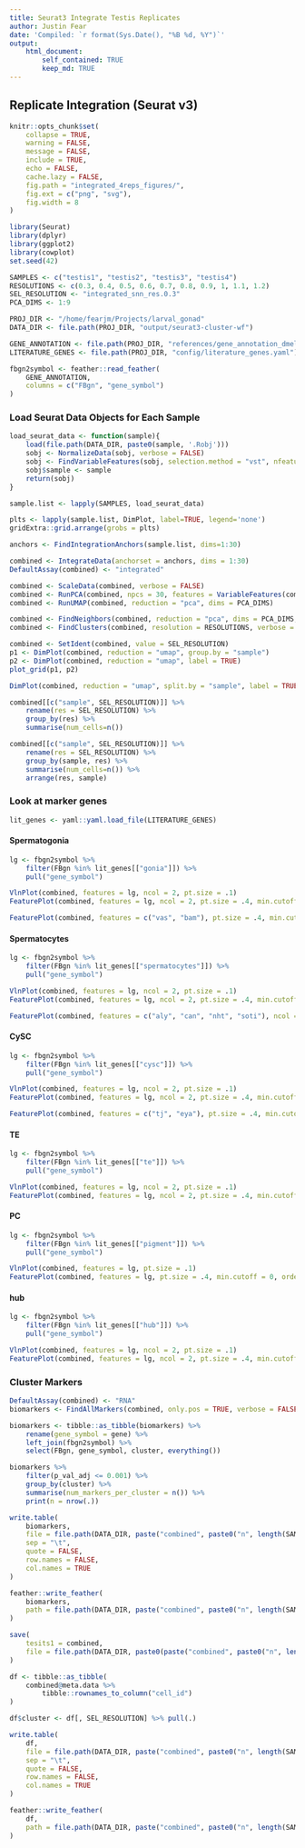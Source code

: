 ```yaml
---
title: Seurat3 Integrate Testis Replicates
author: Justin Fear
date: 'Compiled: `r format(Sys.Date(), "%B %d, %Y")`'
output: 
    html_document:
        self_contained: TRUE
        keep_md: TRUE
---
```


## Replicate Integration (Seurat v3)

```r
knitr::opts_chunk$set(
    collapse = TRUE,
    warning = FALSE,
    message = FALSE,
    include = TRUE,
    echo = FALSE,
    cache.lazy = FALSE,
    fig.path = "integrated_4reps_figures/",
    fig.ext = c("png", "svg"),
    fig.width = 8
)
```

```r
library(Seurat)
library(dplyr)
library(ggplot2)
library(cowplot)
set.seed(42)
```

```r
SAMPLES <- c("testis1", "testis2", "testis3", "testis4")
RESOLUTIONS <- c(0.3, 0.4, 0.5, 0.6, 0.7, 0.8, 0.9, 1, 1.1, 1.2)
SEL_RESOLUTION <- "integrated_snn_res.0.3"
PCA_DIMS <- 1:9

PROJ_DIR <- "/home/fearjm/Projects/larval_gonad"
DATA_DIR <- file.path(PROJ_DIR, "output/seurat3-cluster-wf")

GENE_ANNOTATION <- file.path(PROJ_DIR, "references/gene_annotation_dmel_r6-24.feather")
LITERATURE_GENES <- file.path(PROJ_DIR, "config/literature_genes.yaml")
```

```r
fbgn2symbol <- feather::read_feather(
    GENE_ANNOTATION,
    columns = c("FBgn", "gene_symbol")
)
```

### Load Seurat Data Objects for Each Sample

```r
load_seurat_data <- function(sample){
    load(file.path(DATA_DIR, paste0(sample, '.Robj')))
    sobj <- NormalizeData(sobj, verbose = FALSE)
    sobj <- FindVariableFeatures(sobj, selection.method = "vst", nfeatures = 2000, verbose = FALSE)
    sobj$sample <- sample
    return(sobj)
}

sample.list <- lapply(SAMPLES, load_seurat_data)
```

```r
plts <- lapply(sample.list, DimPlot, label=TRUE, legend='none')
gridExtra::grid.arrange(grobs = plts)
```


```r
anchors <- FindIntegrationAnchors(sample.list, dims=1:30)
```


```r
combined <- IntegrateData(anchorset = anchors, dims = 1:30)
DefaultAssay(combined) <- "integrated"
```


```r
combined <- ScaleData(combined, verbose = FALSE)
combined <- RunPCA(combined, npcs = 30, features = VariableFeatures(combined), verbose = FALSE)
combined <- RunUMAP(combined, reduction = "pca", dims = PCA_DIMS)
```

```r
combined <- FindNeighbors(combined, reduction = "pca", dims = PCA_DIMS, verbose = FALSE)
combined <- FindClusters(combined, resolution = RESOLUTIONS, verbose = FALSE)
```

```r
combined <- SetIdent(combined, value = SEL_RESOLUTION)
p1 <- DimPlot(combined, reduction = "umap", group.by = "sample")
p2 <- DimPlot(combined, reduction = "umap", label = TRUE)
plot_grid(p1, p2)
```


```r
DimPlot(combined, reduction = "umap", split.by = "sample", label = TRUE)
```


```r
combined[[c("sample", SEL_RESOLUTION)]] %>%
    rename(res = SEL_RESOLUTION) %>%
    group_by(res) %>%
    summarise(num_cells=n())
```


```r
combined[[c("sample", SEL_RESOLUTION)]] %>%
    rename(res = SEL_RESOLUTION) %>%
    group_by(sample, res) %>%
    summarise(num_cells=n()) %>%
    arrange(res, sample)
```



### Look at marker genes

```r
lit_genes <- yaml::yaml.load_file(LITERATURE_GENES)
```

#### Spermatogonia

```r
lg <- fbgn2symbol %>%
    filter(FBgn %in% lit_genes[["gonia"]]) %>%
    pull("gene_symbol")

VlnPlot(combined, features = lg, ncol = 2, pt.size = .1)
FeaturePlot(combined, features = lg, ncol = 2, pt.size = .4, min.cutoff = 0, order=TRUE)
```

```r
FeaturePlot(combined, features = c("vas", "bam"), pt.size = .4, min.cutoff = 0, order=TRUE)
```


#### Spermatocytes

```r
lg <- fbgn2symbol %>%
    filter(FBgn %in% lit_genes[["spermatocytes"]]) %>%
    pull("gene_symbol")

VlnPlot(combined, features = lg, ncol = 2, pt.size = .1)
FeaturePlot(combined, features = lg, ncol = 2, pt.size = .4, min.cutoff = 0, order=TRUE)
```


```r
FeaturePlot(combined, features = c("aly", "can", "nht", "soti"), ncol = 2, pt.size = .4, min.cutoff = 0, order=TRUE)
```

#### CySC

```r
lg <- fbgn2symbol %>%
    filter(FBgn %in% lit_genes[["cysc"]]) %>%
    pull("gene_symbol")

VlnPlot(combined, features = lg, ncol = 2, pt.size = .1)
FeaturePlot(combined, features = lg, ncol = 2, pt.size = .4, min.cutoff = 0, order=TRUE)
```

```r
FeaturePlot(combined, features = c("tj", "eya"), pt.size = .4, min.cutoff = 0, order=TRUE)
```

#### TE

```r
lg <- fbgn2symbol %>%
    filter(FBgn %in% lit_genes[["te"]]) %>%
    pull("gene_symbol")

VlnPlot(combined, features = lg, ncol = 2, pt.size = .1)
FeaturePlot(combined, features = lg, ncol = 2, pt.size = .4, min.cutoff = 0, order=TRUE)
```

#### PC

```r
lg <- fbgn2symbol %>%
    filter(FBgn %in% lit_genes[["pigment"]]) %>%
    pull("gene_symbol")

VlnPlot(combined, features = lg, pt.size = .1)
FeaturePlot(combined, features = lg, pt.size = .4, min.cutoff = 0, order=TRUE)
```

#### hub

```r
lg <- fbgn2symbol %>%
    filter(FBgn %in% lit_genes[["hub"]]) %>%
    pull("gene_symbol")

VlnPlot(combined, features = lg, ncol = 2, pt.size = .1)
FeaturePlot(combined, features = lg, ncol = 2, pt.size = .4, min.cutoff = 0, order=TRUE)
```

### Cluster Markers

```r
DefaultAssay(combined) <- "RNA"
biomarkers <- FindAllMarkers(combined, only.pos = TRUE, verbose = FALSE)

biomarkers <- tibble::as_tibble(biomarkers) %>%
    rename(gene_symbol = gene) %>%
    left_join(fbgn2symbol) %>%
    select(FBgn, gene_symbol, cluster, everything())
```

```r
biomarkers %>%
    filter(p_val_adj <= 0.001) %>%
    group_by(cluster) %>%
    summarise(num_markers_per_cluster = n()) %>%
    print(n = nrow(.))
```



```r
write.table(
    biomarkers,
    file = file.path(DATA_DIR, paste("combined", paste0("n", length(SAMPLES)), "biomarkers.tsv", sep="_")),
    sep = "\t",
    quote = FALSE,
    row.names = FALSE,
    col.names = TRUE
)

feather::write_feather(
    biomarkers,
    path = file.path(DATA_DIR, paste("combined", paste0("n", length(SAMPLES)), "biomarkers.feather", sep="_"))
)
```


```r
save(
    tesits1 = combined,
    file = file.path(DATA_DIR, paste0(paste("combined", paste0("n", length(SAMPLES)), sep="_"), ".Robj"))
)
```

```r
df <- tibble::as_tibble(
    combined@meta.data %>%
        tibble::rownames_to_column("cell_id")
)

df$cluster <- df[, SEL_RESOLUTION] %>% pull(.)

write.table(
    df,
    file = file.path(DATA_DIR, paste("combined", paste0("n", length(SAMPLES)), "clusters.tsv", sep="_")),
    sep = "\t",
    quote = FALSE,
    row.names = FALSE,
    col.names = TRUE
)

feather::write_feather(
    df,
    path = file.path(DATA_DIR, paste("combined", paste0("n", length(SAMPLES)), "clusters.feather", sep="_"))
)
```
